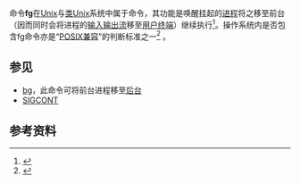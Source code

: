 {{lowercase}}
{{noteTA
|G1=IT
}}
命令'''fg'''在[[Unix|Unix]]与[[类Unix|类Unix]]系统中属于{{Tsl|en|Job control (Unix)|作业控制 (Unix)|作业控制}}命令，其功能是唤醒挂起的[[进程|进程]]将之移至前台（因而同时会将进程的[[标准流|输入输出流]]移至[[虚拟终端|用户终端]]）继续执行<ref name="man">{{Cite web |url=http://www.computerhope.com/unix/ufg.htm |title=fg man page |accessdate=2012-03-08 |archive-date=2012-03-21 |archive-url=https://web.archive.org/web/20120321050306/http://www.computerhope.com/unix/ufg.htm |dead-url=no }}</ref>。操作系统内是否包含fg命令亦是“[[POSIX|POSIX兼容]]”的判断标准之一<ref name="POSIX commands">{{Cite web |url=http://manuals.fujitsu-siemens.com/servers/bs2_man/man_us/posix/v6_0/posix_k.pdf |title=POSIX (BS2000/OSD) - Commands User Guide |access-date=2012-03-08 |archive-url=https://web.archive.org/web/20060318201600/http://manuals.fujitsu-siemens.com/servers/bs2_man/man_us/posix/v6_0/posix_k.pdf |archive-date=2006-03-18 |dead-url=yes }}</ref> 。

== 参见 ==
*[[bg_(Unix)|bg]]，此命令可将前台进程移至[[后台进程|后台]]
*[[SIGCONT|SIGCONT]]

== 参考资料 ==
<references />

{{Unix-stub}}

{{Unix commands}}